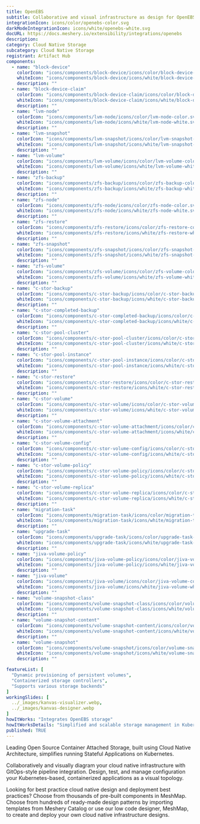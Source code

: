 ```yaml
---
title: OpenEBS
subtitle: Collaborative and visual infrastructure as design for OpenEBS
integrationIcon: icons/color/openebs-color.svg
darkModeIntegrationIcon: icons/white/openebs-white.svg
docURL: https://docs.meshery.io/extensibility/integrations/openebs
description: 
category: Cloud Native Storage
subcategory: Cloud Native Storage
registrant: Artifact Hub
components:
  - name: "block-device"
    colorIcon: "icons/components/block-device/icons/color/block-device-color.svg"
    whiteIcon: "icons/components/block-device/icons/white/block-device-white.svg"
    description: ""
  - name: "block-device-claim"
    colorIcon: "icons/components/block-device-claim/icons/color/block-device-claim-color.svg"
    whiteIcon: "icons/components/block-device-claim/icons/white/block-device-claim-white.svg"
    description: ""
  - name: "lvm-node"
    colorIcon: "icons/components/lvm-node/icons/color/lvm-node-color.svg"
    whiteIcon: "icons/components/lvm-node/icons/white/lvm-node-white.svg"
    description: ""
  - name: "lvm-snapshot"
    colorIcon: "icons/components/lvm-snapshot/icons/color/lvm-snapshot-color.svg"
    whiteIcon: "icons/components/lvm-snapshot/icons/white/lvm-snapshot-white.svg"
    description: ""
  - name: "lvm-volume"
    colorIcon: "icons/components/lvm-volume/icons/color/lvm-volume-color.svg"
    whiteIcon: "icons/components/lvm-volume/icons/white/lvm-volume-white.svg"
    description: ""
  - name: "zfs-backup"
    colorIcon: "icons/components/zfs-backup/icons/color/zfs-backup-color.svg"
    whiteIcon: "icons/components/zfs-backup/icons/white/zfs-backup-white.svg"
    description: ""
  - name: "zfs-node"
    colorIcon: "icons/components/zfs-node/icons/color/zfs-node-color.svg"
    whiteIcon: "icons/components/zfs-node/icons/white/zfs-node-white.svg"
    description: ""
  - name: "zfs-restore"
    colorIcon: "icons/components/zfs-restore/icons/color/zfs-restore-color.svg"
    whiteIcon: "icons/components/zfs-restore/icons/white/zfs-restore-white.svg"
    description: ""
  - name: "zfs-snapshot"
    colorIcon: "icons/components/zfs-snapshot/icons/color/zfs-snapshot-color.svg"
    whiteIcon: "icons/components/zfs-snapshot/icons/white/zfs-snapshot-white.svg"
    description: ""
  - name: "zfs-volume"
    colorIcon: "icons/components/zfs-volume/icons/color/zfs-volume-color.svg"
    whiteIcon: "icons/components/zfs-volume/icons/white/zfs-volume-white.svg"
    description: ""
  - name: "c-stor-backup"
    colorIcon: "icons/components/c-stor-backup/icons/color/c-stor-backup-color.svg"
    whiteIcon: "icons/components/c-stor-backup/icons/white/c-stor-backup-white.svg"
    description: ""
  - name: "c-stor-completed-backup"
    colorIcon: "icons/components/c-stor-completed-backup/icons/color/c-stor-completed-backup-color.svg"
    whiteIcon: "icons/components/c-stor-completed-backup/icons/white/c-stor-completed-backup-white.svg"
    description: ""
  - name: "c-stor-pool-cluster"
    colorIcon: "icons/components/c-stor-pool-cluster/icons/color/c-stor-pool-cluster-color.svg"
    whiteIcon: "icons/components/c-stor-pool-cluster/icons/white/c-stor-pool-cluster-white.svg"
    description: ""
  - name: "c-stor-pool-instance"
    colorIcon: "icons/components/c-stor-pool-instance/icons/color/c-stor-pool-instance-color.svg"
    whiteIcon: "icons/components/c-stor-pool-instance/icons/white/c-stor-pool-instance-white.svg"
    description: ""
  - name: "c-stor-restore"
    colorIcon: "icons/components/c-stor-restore/icons/color/c-stor-restore-color.svg"
    whiteIcon: "icons/components/c-stor-restore/icons/white/c-stor-restore-white.svg"
    description: ""
  - name: "c-stor-volume"
    colorIcon: "icons/components/c-stor-volume/icons/color/c-stor-volume-color.svg"
    whiteIcon: "icons/components/c-stor-volume/icons/white/c-stor-volume-white.svg"
    description: ""
  - name: "c-stor-volume-attachment"
    colorIcon: "icons/components/c-stor-volume-attachment/icons/color/c-stor-volume-attachment-color.svg"
    whiteIcon: "icons/components/c-stor-volume-attachment/icons/white/c-stor-volume-attachment-white.svg"
    description: ""
  - name: "c-stor-volume-config"
    colorIcon: "icons/components/c-stor-volume-config/icons/color/c-stor-volume-config-color.svg"
    whiteIcon: "icons/components/c-stor-volume-config/icons/white/c-stor-volume-config-white.svg"
    description: ""
  - name: "c-stor-volume-policy"
    colorIcon: "icons/components/c-stor-volume-policy/icons/color/c-stor-volume-policy-color.svg"
    whiteIcon: "icons/components/c-stor-volume-policy/icons/white/c-stor-volume-policy-white.svg"
    description: ""
  - name: "c-stor-volume-replica"
    colorIcon: "icons/components/c-stor-volume-replica/icons/color/c-stor-volume-replica-color.svg"
    whiteIcon: "icons/components/c-stor-volume-replica/icons/white/c-stor-volume-replica-white.svg"
    description: ""
  - name: "migration-task"
    colorIcon: "icons/components/migration-task/icons/color/migration-task-color.svg"
    whiteIcon: "icons/components/migration-task/icons/white/migration-task-white.svg"
    description: ""
  - name: "upgrade-task"
    colorIcon: "icons/components/upgrade-task/icons/color/upgrade-task-color.svg"
    whiteIcon: "icons/components/upgrade-task/icons/white/upgrade-task-white.svg"
    description: ""
  - name: "jiva-volume-policy"
    colorIcon: "icons/components/jiva-volume-policy/icons/color/jiva-volume-policy-color.svg"
    whiteIcon: "icons/components/jiva-volume-policy/icons/white/jiva-volume-policy-white.svg"
    description: ""
  - name: "jiva-volume"
    colorIcon: "icons/components/jiva-volume/icons/color/jiva-volume-color.svg"
    whiteIcon: "icons/components/jiva-volume/icons/white/jiva-volume-white.svg"
    description: ""
  - name: "volume-snapshot-class"
    colorIcon: "icons/components/volume-snapshot-class/icons/color/volume-snapshot-class-color.svg"
    whiteIcon: "icons/components/volume-snapshot-class/icons/white/volume-snapshot-class-white.svg"
    description: ""
  - name: "volume-snapshot-content"
    colorIcon: "icons/components/volume-snapshot-content/icons/color/volume-snapshot-content-color.svg"
    whiteIcon: "icons/components/volume-snapshot-content/icons/white/volume-snapshot-content-white.svg"
    description: ""
  - name: "volume-snapshot"
    colorIcon: "icons/components/volume-snapshot/icons/color/volume-snapshot-color.svg"
    whiteIcon: "icons/components/volume-snapshot/icons/white/volume-snapshot-white.svg"
    description: ""

featureList: [
  "Dynamic provisioning of persistent volumes",
  "Containerized storage controllers",
  "Supports various storage backends"
]
workingSlides: [
  ../_images/kanvas-visualizer.webp,
  ../_images/kanvas-designer.webp
]
howItWorks: "Integrates OpenEBS storage"
howItWorksDetails: "Simplified and scalable storage management in Kubernetes"
published: TRUE
---
```

<p>
Leading Open Source Container Attached Storage, built using Cloud Native Architecture, simplifies running Stateful Applications on Kubernetes.
</p>
<p>
    Collaboratively and visually diagram your cloud native infrastructure with GitOps-style pipeline integration. Design, test, and manage configuration your Kubernetes-based, containerized applications as a visual topology.
</p>
<p>
    Looking for best practice cloud native design and deployment best practices? Choose from thousands of pre-built components in MeshMap. Choose from hundreds of ready-made design patterns by importing templates from Meshery Catalog or use our low code designer, MeshMap, to create and deploy your own cloud native infrastructure designs.
</p>
